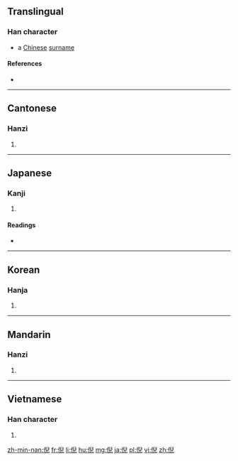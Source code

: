 ==Translingual==

===Han character===
{{Han char|rn=9|rad=人|as=08|sn=10|four=2721<sub>7</sub>|canj=人竹X山 (OHXU)|ids=⿰[[亻]][[兒]]}}

* a [[Chinese]] [[surname]]

====References====
* {{Han ref|kx=0109.020|dkj=00792|dj=0231.110|hdz=10179.090|uh=502A|ud=20522|bh=ADD9|bd=44505}}

----

==Cantonese==

===Hanzi===
{{yue-hanzi|jyut=|y=ngai4}}

# {{defn|lang=yue|sort=人08}}

----

==Japanese==

===Kanji===
{{ja-kanji|grade=|rs=人08}}

# {{defn|lang=ja|sort=人08}}

====Readings====
* {{ja-readings|on=[[げい]] (gei), [[がい]] (gai)|kun=[[きわ]] (kiwa)}}

----

==Korean==

===Hanja===
{{ko-hanja|hangeul=예|rv=ye|mr=ye}}

# {{defn|lang=ko|sort=人08}}

----

==Mandarin==

===Hanzi===
{{cmn-hanzi|pin=[[ní]] ([[ni2]]), [[nì]] ([[ni4]])|wg=ni<sup>2</sup>, ni<sup>4</sup>}}

# {{defn|lang=cmn|sort=人08}}

----

==Vietnamese==

===Han character===
{{vi-hantu|[[nghê]], [[hầu]]|rs=人08}}

# {{defn|lang=vi|sort=人08}}

[[zh-min-nan:倪]]
[[fr:倪]]
[[li:倪]]
[[hu:倪]]
[[mg:倪]]
[[ja:倪]]
[[pl:倪]]
[[vi:倪]]
[[zh:倪]]